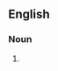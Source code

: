 {{also|shockwaves}}
==English==

===Noun===
{{head|en|noun plural form|head=[[shock]] [[wave]]s}}

# {{plural of|shock wave|lang=en}}